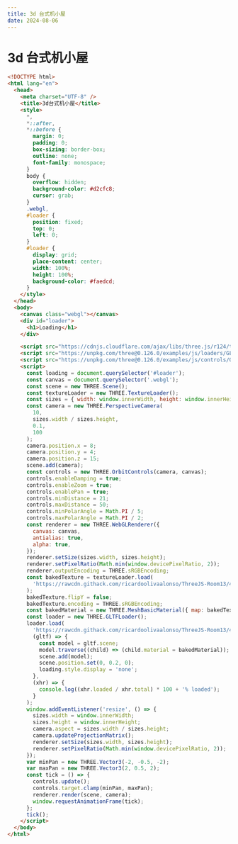 ```yaml
---
title: 3d 台式机小屋
date: 2024-08-06
---
```


# 3d 台式机小屋

```html
<!DOCTYPE html>
<html lang="en">
  <head>
    <meta charset="UTF-8" />
    <title>3d台式机小屋</title>
    <style>
      *,
      *::after,
      *::before {
        margin: 0;
        padding: 0;
        box-sizing: border-box;
        outline: none;
        font-family: monospace;
      }
      body {
        overflow: hidden;
        background-color: #d2cfc8;
        cursor: grab;
      }
      .webgl,
      #loader {
        position: fixed;
        top: 0;
        left: 0;
      }
      #loader {
        display: grid;
        place-content: center;
        width: 100%;
        height: 100%;
        background-color: #faedcd;
      }
    </style>
  </head>
  <body>
    <canvas class="webgl"></canvas>
    <div id="loader">
      <h1>Loading</h1>
    </div>

    <script src="https://cdnjs.cloudflare.com/ajax/libs/three.js/r124/three.min.js"></script>
    <script src="https://unpkg.com/three@0.126.0/examples/js/loaders/GLTFLoader.js"></script>
    <script src="https://unpkg.com/three@0.126.0/examples/js/controls/OrbitControls.js"></script>
    <script>
      const loading = document.querySelector('#loader');
      const canvas = document.querySelector('.webgl');
      const scene = new THREE.Scene();
      const textureLoader = new THREE.TextureLoader();
      const sizes = { width: window.innerWidth, height: window.innerHeight };
      const camera = new THREE.PerspectiveCamera(
        10,
        sizes.width / sizes.height,
        0.1,
        100
      );
      camera.position.x = 8;
      camera.position.y = 4;
      camera.position.z = 15;
      scene.add(camera);
      const controls = new THREE.OrbitControls(camera, canvas);
      controls.enableDamping = true;
      controls.enableZoom = true;
      controls.enablePan = true;
      controls.minDistance = 21;
      controls.maxDistance = 50;
      controls.minPolarAngle = Math.PI / 5;
      controls.maxPolarAngle = Math.PI / 2;
      const renderer = new THREE.WebGLRenderer({
        canvas: canvas,
        antialias: true,
        alpha: true,
      });
      renderer.setSize(sizes.width, sizes.height);
      renderer.setPixelRatio(Math.min(window.devicePixelRatio, 2));
      renderer.outputEncoding = THREE.sRGBEncoding;
      const bakedTexture = textureLoader.load(
        'https://rawcdn.githack.com/ricardoolivaalonso/ThreeJS-Room13/47b05e2db4e49eec33d63729e920894a906cb693/static/baked.jpg'
      );
      bakedTexture.flipY = false;
      bakedTexture.encoding = THREE.sRGBEncoding;
      const bakedMaterial = new THREE.MeshBasicMaterial({ map: bakedTexture });
      const loader = new THREE.GLTFLoader();
      loader.load(
        'https://rawcdn.githack.com/ricardoolivaalonso/ThreeJS-Room13/47b05e2db4e49eec33d63729e920894a906cb693/static/model.glb',
        (gltf) => {
          const model = gltf.scene;
          model.traverse((child) => (child.material = bakedMaterial));
          scene.add(model);
          scene.position.set(0, 0.2, 0);
          loading.style.display = 'none';
        },
        (xhr) => {
          console.log((xhr.loaded / xhr.total) * 100 + '% loaded');
        }
      );
      window.addEventListener('resize', () => {
        sizes.width = window.innerWidth;
        sizes.height = window.innerHeight;
        camera.aspect = sizes.width / sizes.height;
        camera.updateProjectionMatrix();
        renderer.setSize(sizes.width, sizes.height);
        renderer.setPixelRatio(Math.min(window.devicePixelRatio, 2));
      });
      var minPan = new THREE.Vector3(-2, -0.5, -2);
      var maxPan = new THREE.Vector3(2, 0.5, 2);
      const tick = () => {
        controls.update();
        controls.target.clamp(minPan, maxPan);
        renderer.render(scene, camera);
        window.requestAnimationFrame(tick);
      };
      tick();
    </script>
  </body>
</html>
```
